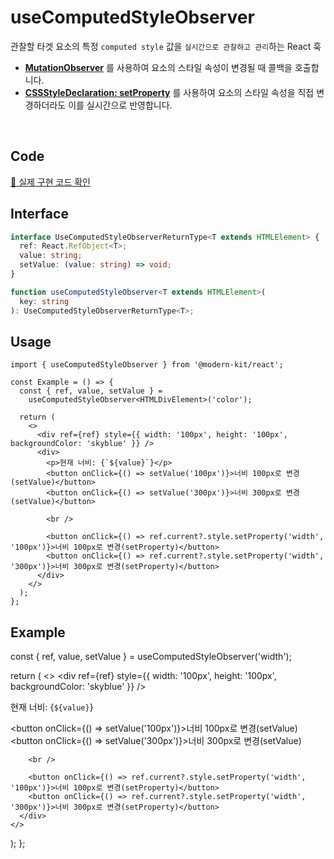 
# useComputedStyleObserver

관찰할 타겟 요소의 특정 `computed style` 값을 `실시간으로 관찰하고 관리`하는 React 훅

- **[MutationObserver](https://developer.mozilla.org/en-US/docs/Web/API/MutationObserver/observe)** 를 사용하여 요소의 스타일 속성이 변경될 때 콜백을 호출합니다.
- **[CSSStyleDeclaration: setProperty](https://developer.mozilla.org/en-US/docs/Web/API/CSSStyleDeclaration/setProperty)** 를 사용하여 요소의 스타일 속성을 직접 변경하더라도 이를 실시간으로 반영합니다.

<br />

## Code
[🔗 실제 구현 코드 확인](https://github.com/modern-agile-team/modern-kit/blob/main/packages/react/src/hooks/useComputedStyleObserver/index.ts)

## Interface
```ts title="typescript"
interface UseComputedStyleObserverReturnType<T extends HTMLElement> {
  ref: React.RefObject<T>;
  value: string;
  setValue: (value: string) => void;
}
```
```ts title="typescript"
function useComputedStyleObserver<T extends HTMLElement>(
  key: string
): UseComputedStyleObserverReturnType<T>;
```

## Usage
```tsx title="typescript"
import { useComputedStyleObserver } from '@modern-kit/react';

const Example = () => {
  const { ref, value, setValue } =
    useComputedStyleObserver<HTMLDivElement>('color');

  return (
    <>
      <div ref={ref} style={{ width: '100px', height: '100px', backgroundColor: 'skyblue' }} />
      <div>
        <p>현재 너비: {`${value}`}</p>
        <button onClick={() => setValue('100px')}>너비 100px로 변경(setValue)</button>
        <button onClick={() => setValue('300px')}>너비 300px로 변경(setValue)</button>

        <br />

        <button onClick={() => ref.current?.style.setProperty('width', '100px')}>너비 100px로 변경(setProperty)</button>
        <button onClick={() => ref.current?.style.setProperty('width', '300px')}>너비 300px로 변경(setProperty)</button>
      </div>
    </>
  );
};
```

## Example

  const { ref, value, setValue } = useComputedStyleObserver('width');

  return (
    <>
      <div ref={ref} style={{ width: '100px', height: '100px', backgroundColor: 'skyblue' }} />
      <div>
        <p>현재 너비: {`${value}`}</p>
        <button onClick={() => setValue('100px')}>너비 100px로 변경(setValue)</button>
        <button onClick={() => setValue('300px')}>너비 300px로 변경(setValue)</button>

        <br />

        <button onClick={() => ref.current?.style.setProperty('width', '100px')}>너비 100px로 변경(setProperty)</button>
        <button onClick={() => ref.current?.style.setProperty('width', '300px')}>너비 300px로 변경(setProperty)</button>
      </div>
    </>
  );
};

<Example />
